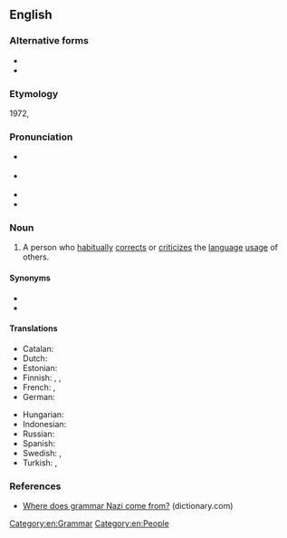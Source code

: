 {{also|grammar nazi}}
==English==

===Alternative forms===
* {{l|en|grammarnazi}}
* {{l|en|grammar nazi}}

===Etymology===
1972, {{compound|en|grammar|Nazi|t2=one who imposes one's views on others; one who is considered unfairly oppressive or needlessly strict}}<!--This is not derived by analogy to the ''Seinfeld'' "Soup Nazi", since citations of "grammar Nazi" predate that Seinfeld skit.-->

===Pronunciation===
* {{a|RP}} {{IPA|en|/ˈɡɹæmə(ɹ) ˈnɑːtsi/}}
* {{a|GA}} {{IPA|en|/ˈɡɹæmɚ ˈnɑːtsi/|/ˈɡɹæmɚ ˈnætsi/}}
* {{audio|en|en-au-grammar Nazi.ogg|Audio (AU)}}
* {{hyphenation|en|gram|mar Nazi}}

===Noun===
{{en-noun}}

# {{lb|en|slang|idiomatic|potentially|_|offensive|humorous|see usage note at {{m|en|Nazi}}}} A person who [[habitually]] [[correct#Verb|corrects]] or [[criticize]]s the [[language]] [[usage]] of others.

====Synonyms====
* {{l|en|grammar cop}}
* {{l|en|grammar police}}

====Translations====
{{trans-top|person who habitually corrects or criticizes the perceived incorrect language usage of others}}
* Catalan: {{t|ca|talibà ortogràfic}}
* Dutch: {{t+|nl|taalnazi}}
* Estonian: {{t|et|tähenärija}}
* Finnish: {{t+|fi|pilkunnussija}}, {{t+|fi|kielipoliisi}}, {{t|fi|kielioppinatsi}}
* French: {{t|fr|[[ayatollah]] [[de]] [[l']][[orthographe]]|m}}, {{t|fr|[[ayatollah]] [[de]] [[la]] [[grammaire]]|m}}
* German: {{t+|de|Sprachpolizei|f}}
{{trans-mid}}
* Hungarian: {{t+|hu|nyelvtannáci}}
* Indonesian: {{t|id|polisi bahasa}}
* Russian: {{t+|ru|граммар-на́ци|m|f}}
* Spanish: {{t|es|talibán ortográfico|m}}
* Swedish: {{t+|sv|språkpolis|c}}, {{t+|sv|språkfascist}}
* Turkish: {{t|tr|imla polisi}}, {{t|tr|dil polisi}}
{{trans-bottom}}
===References===
*[https://www.dictionary.com/e/pop-culture/grammar-nazi/ Where does grammar Nazi come from?] (dictionary.com)

[[Category:en:Grammar]]
[[Category:en:People]]